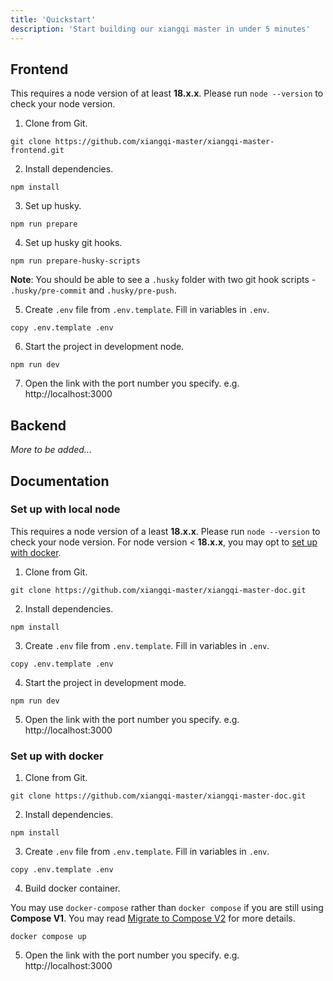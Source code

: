 ```yaml
---
title: 'Quickstart'
description: 'Start building our xiangqi master in under 5 minutes'
---
```


## Frontend
<Warning>This requires a node version of at least **18.x.x**. Please run `node --version` to check your node version.</Warning>
1. Clone from Git.
```shell
git clone https://github.com/xiangqi-master/xiangqi-master-frontend.git 
```

2. Install dependencies.
```shell
npm install
```

3. Set up husky.
```shell
npm run prepare 
```

4. Set up husky git hooks.
```shell
npm run prepare-husky-scripts 
```
**Note**: You should be able to see a `.husky` folder with two git hook scripts - `.husky/pre-commit` and `.husky/pre-push`. 

5. Create `.env` file from `.env.template`. Fill in variables in `.env`.
```shell
copy .env.template .env
```

6. Start the project in development node.
```shell
npm run dev 
```

7. Open the link with the port number you specify. e.g. http://localhost:3000


## Backend
*More to be added...*

## Documentation

### Set up with local node
<Warning>This requires a node version of a least **18.x.x**. Please run `node --version` to check your node version. For node version < **18.x.x**, you may opt to [set up with docker](#set-up-with-docker).</Warning>

1. Clone from Git.
```shell
git clone https://github.com/xiangqi-master/xiangqi-master-doc.git
```

2. Install dependencies.
```shell
npm install 
```

3. Create `.env` file from `.env.template`. Fill in variables in `.env`.
```shell
copy .env.template .env
```

4. Start the project in development mode.
```shell
npm run dev
```

5. Open the link with the port number you specify. e.g. http://localhost:3000


### Set up with docker
1. Clone from Git.
```shell
git clone https://github.com/xiangqi-master/xiangqi-master-doc.git
```

2. Install dependencies.
```shell
npm install 
```

3. Create `.env` file from `.env.template`. Fill in variables in `.env`.
```shell
copy .env.template .env
```

4. Build docker container.

<Warning>You may use `docker-compose` rather than `docker compose` if you are still using **Compose V1**. You may read [Migrate to Compose V2](https://docs.docker.com/compose/releases/migrate/) for more details.</Warning>
```shell
docker compose up
```

5. Open the link with the port number you specify. e.g. http://localhost:3000
